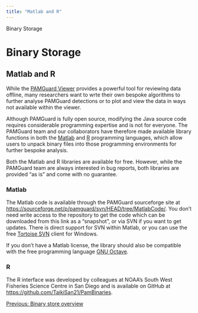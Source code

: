 ```yaml
---
title: "Matlab and R"
---
```

 Binary Storage  

Binary Storage
==============

Matlab and R
------------

While the [PAMGuard Viewer](../../../overview/PamMasterHelp/docs/viewerMode.html) provides a powerful tool for reviewing data offline, many researchers want to wrte their own bespoke algorithms to further analyse PAMGuard detections or to plot and view the data in ways not available within the viewer.

Although PAMGuard is fully open source, modifying the Java source code requires considerable programming expertise and is not for everyone. The PAMGuard team and our collaborators have therefore made available library functions in both the [Matlab](https://uk.mathworks.com/products/matlab.html) and [R](https://www.r-project.org/) programming languages, which allow users to unpack binary files into those programming environments for further bespoke analysis.

Both the Matlab and R libraries are available for free. However, while the PAMGuard team are always interested in bug reports, both libraries are provided "as is" and come with no guarantee.

### Matlab

The Matlab code is available through the PAMGuard sourceforge site at [https://sourceforge.net/p/pamguard/svn/HEAD/tree/MatlabCode/](https://sourceforge.net/p/pamguard/svn/HEAD/tree/MatlabCode/). You don't need write access to the repository to get the code which can be downloaded from this link as a "snapshot", or via SVN if you want to get updates. There is direct support for SVN within Matlab, or you can use the free [Tortoise SVN](https://tortoisesvn.net/) client for Windows.

If you don't have a Matlab license, the library should also be compatible with the free programming language [GNU Octave](https://www.gnu.org/software/octave/index>).

### R

The R interface was developed by colleagues at NOAA's South West Fisheries Science Centre in San Diego and is available on GitHub at [https://github.com/TaikiSan21/PamBinaries](https://github.com/TaikiSan21/PamBinaries).  
  
  

[Previous: Binary store overview](binarystore_overview.html)